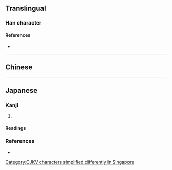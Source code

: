 {{also|甾|𬎿}}
{{character info/new}}
==Translingual==

===Han character===
{{Han char|rn=102|rad=田|as=03|sn=8|four=|canj=FW,XFW|ids=⿱[[小|⺍]][[田]]}}

====References====
* {{Han ref|kx=0760.031|dkj=21760|hdz=42531.011|uh=7544|ud=30020}}

----

==Chinese==
{{zh-see|留|sgssv}}

[[Category:CJKV characters simplified differently in Singapore]]

----

==Japanese==

===Kanji===
{{ja-kanji|grade=|rs=田03}}

# {{alternative form of|留|lang=ja}}

====Readings====
{{ja-readings
|goon=る
|kanon=りゅう<りう
|kun=と-める, とど-まる
|nanori=}}

===References===
* {{R:Koseki Moji|244000}}